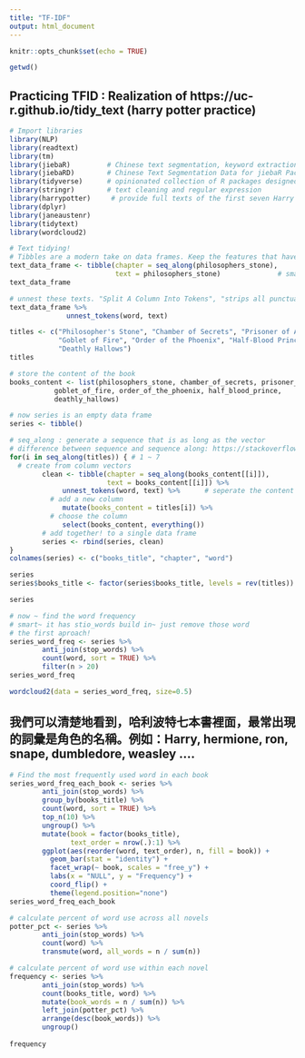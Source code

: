 ```yaml
---
title: "TF-IDF"
output: html_document
---
```


```r
knitr::opts_chunk$set(echo = TRUE)
```
```r
getwd()
```
## Practicing TFID : Realization of https://uc-r.github.io/tidy_text (harry potter practice)
```R
# Import libraries
library(NLP)
library(readtext)
library(tm)
library(jiebaR)         # Chinese text segmentation, keyword extraction and speech tagging
library(jiebaRD)        # Chinese Text Segmentation Data for jiebaR Package.
library(tidyverse)      # opinionated collection of R packages designed for data science
library(stringr)        # text cleaning and regular expression
library(harrypotter)     # provide full texts of the first seven Harry Potter books.
library(dplyr)
library(janeaustenr)
library(tidytext)
library(wordcloud2)
```
```r
# Text tidying!
# Tibbles are a modern take on data frames. Keep the features that have stood the test of time, and drop the features that used to be convenient but are now frustrating
text_data_frame <- tibble(chapter = seq_along(philosophers_stone),
                          text = philosophers_stone)              # smart way to take data frame(x and y)
text_data_frame
```
```r
# unnest these texts. "Split A Column Into Tokens", "strips all punctuation", "convert word into lowercase" Using The Tokenizers Package
text_data_frame %>% 
              unnest_tokens(word, text)
```
```r
titles <- c("Philosopher's Stone", "Chamber of Secrets", "Prisoner of Azkaban",
            "Goblet of Fire", "Order of the Phoenix", "Half-Blood Prince",
            "Deathly Hallows")
titles
```

```r
# store the content of the book
books_content <- list(philosophers_stone, chamber_of_secrets, prisoner_of_azkaban,
           goblet_of_fire, order_of_the_phoenix, half_blood_prince,
           deathly_hallows)
```
```r
# now series is an empty data frame
series <- tibble()
```

```r
# seq_along : generate a sequence that is as long as the vector
# difference between sequence and sequence along: https://stackoverflow.com/questions/13732062/what-are-examples-of-when-seq-along-works-but-seq-produces-unintended-results
for(i in seq_along(titles)) { # 1 ~ 7
  # create from column vectors
        clean <- tibble(chapter = seq_along(books_content[[i]]),
                        text = books_content[[i]]) %>%
             unnest_tokens(word, text) %>%      # seperate the content into words
          # add a new column
             mutate(books_content = titles[i]) %>%
          # choose the column
             select(books_content, everything())
        # add together! to a single data frame
        series <- rbind(series, clean)
}
colnames(series) <- c("books_title", "chapter", "word")
```
```r
series
series$books_title <- factor(series$books_title, levels = rev(titles))
```
```r
series
```

```r
# now ~ find the word frequency
# smart~ it has stio_words build in~ just remove those word
# the first aproach!
series_word_freq <- series %>%
        anti_join(stop_words) %>%
        count(word, sort = TRUE) %>%
        filter(n > 20)
series_word_freq
```
```r
wordcloud2(data = series_word_freq, size=0.5)
```
## 我們可以清楚地看到，哈利波特七本書裡面，最常出現的詞彙是角色的名稱。例如：Harry, hermione, ron, snape, dumbledore, weasley ....
```r
# Find the most frequently used word in each book
series_word_freq_each_book <- series %>%
        anti_join(stop_words) %>%
        group_by(books_title) %>%
        count(word, sort = TRUE) %>%
        top_n(10) %>%
        ungroup() %>%
        mutate(book = factor(books_title),
               text_order = nrow(.):1) %>%
        ggplot(aes(reorder(word, text_order), n, fill = book)) +
          geom_bar(stat = "identity") +
          facet_wrap(~ book, scales = "free_y") +
          labs(x = "NULL", y = "Frequency") +
          coord_flip() +
          theme(legend.position="none")
series_word_freq_each_book
```

```r
# calculate percent of word use across all novels
potter_pct <- series %>%
        anti_join(stop_words) %>%
        count(word) %>%
        transmute(word, all_words = n / sum(n))

# calculate percent of word use within each novel
frequency <- series %>%
        anti_join(stop_words) %>%
        count(books_title, word) %>%
        mutate(book_words = n / sum(n)) %>%
        left_join(potter_pct) %>%
        arrange(desc(book_words)) %>%
        ungroup()
        
frequency
```





